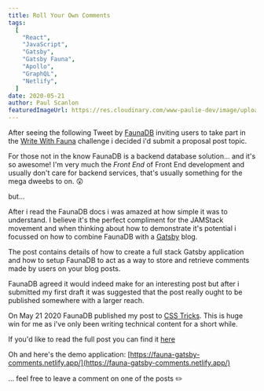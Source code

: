 ```yaml
---
title: Roll Your Own Comments
tags:
  [
    "React",
    "JavaScript",
    "Gatsby",
    "Gatsby Fauna",
    "Apollo",
    "GraphQL",
    "Netlify",
  ]
date: 2020-05-21
author: Paul Scanlon
featuredImageUrl: https://res.cloudinary.com/www-paulie-dev/image/upload/v1595915586/paulie.dev/2020/05/roll-your-own-comments_znplo2.jpg
---
```


After seeing the following Tweet by [FaunaDB](https://fauna.com/) inviting users to take part in the [Write With Fauna](https://fauna.com/blog/write-with-fauna-calling-all-jamstack-enthusiasts) challenge i decided i'd submit a proposal post topic.

<Tweet tweetLink="fauna/status/1247796436277719041" />

For those not in the know FaunaDB is a backend database solution... and it's so awesome!
I'm very much the _Front End_ of Front End development and usually don't care for backend services, that's usually something for the mega dweebs to on. 😲

but...

After i read the FaunaDB docs i was amazed at how simple it was to understand. I believe it's the perfect compliment for the JAMStack movement and when thinking about how to demonstrate it's potential i focussed on how to combine FaunaDB with a [Gatsby](https://www.gatsbyjs.org/) blog.

The post contains details of how to create a full stack Gatsby application and how to setup FaunaDB to act as a way to store and retrieve comments made by users on your blog posts.

FaunaDB agreed it would indeed make for an interesting post but after i submitted my first draft it was suggested that the post really ought to be published somewhere with a larger reach.

On May 21 2020 FaunaDB published my post to [CSS Tricks](https://css-tricks.com/roll-your-own-comments-with-gatsby-and-faunadb/). This is huge win for me as i've only been writing technical content for a short while.

If you'd like to read the full post you can find it [here](https://css-tricks.com/roll-your-own-comments-with-gatsby-and-faunadb/)

Oh and here's the demo application: [https://fauna-gatsby-comments.netlify.app/](https://fauna-gatsby-comments.netlify.app/)

... feel free to leave a comment on one of the posts ✏️

